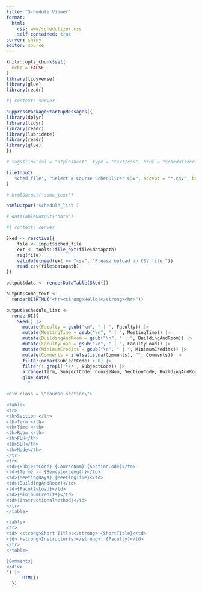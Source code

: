 ```yaml
---
title: "Schedule Viewer"
format: 
  html:
    css: www/schedulizer.css
    self-contained: true
server: shiny
editor: source
---
```


```r
knitr::opts_chunk$set(
  echo = FALSE
)
library(tidyverse)
library(glue)
library(readr)
```

```r
#| context: server

suppressPackageStartupMessages({
library(dplyr)
library(tidyr)
library(readr)
library(lubridate)
library(readr)
library(glue)
})


```

```r

# tags$link(rel = "stylesheet", type = "text/css", href = "schedulizer.css")

fileInput(
  'sched_file', "Select a Course Schedulizer CSV", accept = "*.csv", buttonLabel = "Browse..." 
)

# htmlOutput('some_text')

htmlOutput('schedule_list')

# dataTableOutput('data')
```

```r
#| context: server

Sked <- reactive({
    file <- input$sched_file
    ext <- tools::file_ext(file$datapath)
    req(file)
    validate(need(ext == "csv", "Please upload an CSV file."))
    read.csv(file$datapath) 
})

output$data <- renderDataTable(Sked())

output$some_text <-
  renderUI(HTML("<hr><strong>Hello!</strong><hr>"))

output$schedule_list <-
  renderUI({
    Sked() |> 
      mutate(Faculty = gsub("\n", " | ", Faculty)) |>
      mutate(MeetingTime = gsub("\n", " | ", MeetingTime)) |>
      mutate(BuildingAndRoom = gsub("\n", " | ", BuildingAndRoom)) |>
      mutate(FacultyLoad = gsub("\n", " | ", FacultyLoad)) |>
      mutate(MinimumCredits = gsub("\n", " | ", MinimumCredits)) |>
      mutate(Comments = ifelse(is.na(Comments), "", Comments)) |>
      filter(nchar(SubjectCode) > 0) |>
      filter(! grepl('\\*', SubjectCode)) |>
      arrange(Term, SubjectCode, CourseNum, SectionCode, BuildingAndRoom, MeetingTime, MeetingDays) |>
      glue_data(
        "

<div class = \"course-section\">

<table>
<tr>
<th>Section </th>
<th>Term </th>
<th>Time </th>
<th>Room </th>
<th>FLH</th>
<th>SLH</th>
<th>Mode</th>
</tr>
<tr>
<td>{SubjectCode} {CourseNum} {SectionCode}</td>
<td>{Term} -- {SemesterLength}</td>
<td>{MeetingDays} {MeetingTime}</td>
<td>{BuildingAndRoom}</td>
<td>{FacultyLoad}</td>
<td>{MinimumCredits}</td>
<td>{InstructionalMethod}</td>
</tr>
</table>

<table>
<tr>
<td> <strong>Short Title:</strong> {ShortTitle}</td>
<td> <strong>Instructor(s)</strong>: {Faculty}</td>
</tr>
</table>

{Comments}
</div>
") |>
      HTML()
  })
```
